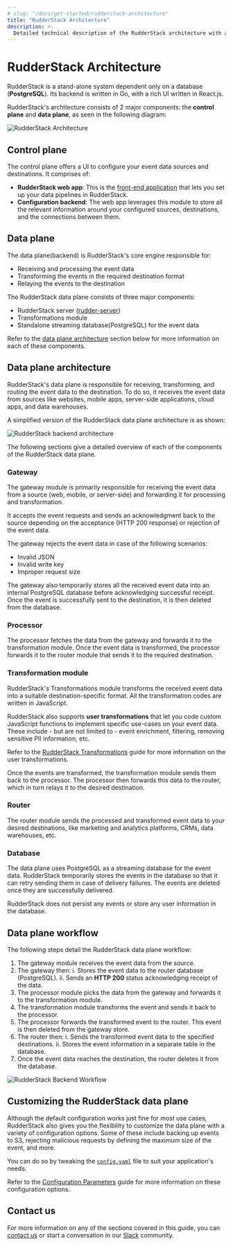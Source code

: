 ```yaml
---
# slug: "/docs/get-started/rudderstack-architecture"
title: "RudderStack Architecture"
description: >-
  Detailed technical description of the RudderStack architecture with a special focus on the data plane.
---
```


# RudderStack Architecture

RudderStack is a stand-alone system dependent only on a database (**PostgreSQL**). Its backend is written in Go, with a rich UI written in React.js.

RudderStack's architecture consists of 2 major components: the **control plane** and **data plane**, as seen in the following diagram:

<img src="../assets/get-started/rudderstack-architecture.png" alt="RudderStack Architecture" />

## Control plane

The control plane offers a UI to configure your event data sources and destinations. It comprises of:

- **RudderStack web app**: This is the [front-end application](https://app.rudderstack.com) that lets you set up your data pipelines in RudderStack.
- **Configuration backend**: The web app leverages this module to store all the relevant information around your configured sources, destinations, and the connections between them.

## Data plane

The data plane(backend) is RudderStack's core engine responsible for:

- Receiving and processing the event data
- Transforming the events in the required destination format
- Relaying the events to the destination

The RudderStack data plane consists of three major components:

- RudderStack server ([rudder-server](https://github.com/rudderlabs/rudder-server))
- Transformations module
- Standalone streaming database(PostgreSQL) for the event data

<div class="infoBlock">

Refer to the <a href="#data-plane-architecture">data plane architecture</a> section below for more information on each of these components.
</div>

## Data plane architecture

RudderStack's data plane is responsible for receiving, transforming, and routing the event data to the destination. To do so, it receives the event data from sources like websites, mobile apps, server-side applications, cloud apps, and data warehouses.

A simplified version of the RudderStack data plane architecture is as shown:

<img src="../assets/get-started/rudderstack-backend-architecture.png" alt="RudderStack backend architecture" />

The following sections give a detailed overview of each of the components of the RudderStack data plane.

### Gateway

The gateway module is primarily responsible for receiving the event data from a source (web, mobile, or server-side) and forwarding it for processing and transformation. 

It accepts the event requests and sends an acknowledgment back to the source depending on the acceptance (HTTP 200 response) or rejection of the event data.

<div class="infoBlock">

The gateway rejects the event data in case of the following scenarios:
<ul>
<li>Invalid JSON</li>
<li>Invalid write key</li>
<li>Improper request size</li>
</ul>
</div>

The gateway also temporarily stores all the received event data into an internal PostgreSQL database before acknowledging successful receipt. Once the event is successfully sent to the destination, it is then deleted from the database.

### Processor

The processor fetches the data from the gateway and forwards it to the transformation module. Once the event data is transformed, the processor forwards it to the router module that sends it to the required destination.
 
### Transformation module

RudderStack's Transformations module transforms the received event data into a suitable destination-specific format. All the transformation codes are written in JavaScript.

RudderStack also supports **user transformations** that let you code custom JavaScript functions to implement specific use-cases on your event data. These include - but are not limited to - event enrichment, filtering, removing sensitive PII information, etc.

<div class="successBlock">

  Refer to the <a href="https://rudderstack.com/docs/transformations/">RudderStack Transformations</a> guide for more information on the user transformations.
</div>

Once the events are transformed, the transformation module sends them back to the processor. The processor then forwards this data to the router, which in turn relays it to the desired destination.

### Router

The router module sends the processed and transformed event data to your desired destinations, like marketing and analytics platforms, CRMs, data warehouses, etc.

### Database

The data plane uses PostgreSQL as a streaming database for the event data. RudderStack temporarily stores the events in the database so that it can retry sending them in case of delivery failures. The events are deleted once they are successfully delivered.

<div class="infoBlock">
  
RudderStack does not persist any events or store any user information in the database.
</div>

## Data plane workflow

The following steps detail the RudderStack data plane workflow:

1. The gateway module receives the event data from the source.
2. The gateway then:
   i. Stores the event data to the router database \(PostgreSQL\).
   ii. Sends an **HTTP 200** status acknowledging receipt of the data.
3. The processor module picks the data from the gateway and forwards it to the transformation module.
4. The transformation module transforms the event and sends it back to the processor.
5. The processor forwards the transformed event to the router. This event is then deleted from the gateway store.
6. The router then:
   i. Sends the transformed event data to the specified destinations.
   ii. Stores the event information in a separate table in the database.
7. Once the event data reaches the destination, the router deletes it from the database.

<img src="../assets/get-started/rudderstack-backend-workflow.png" alt="RudderStack Backend Workflow" />

## Customizing the RudderStack data plane

Although the default configuration works just fine for most use cases, RudderStack also gives you the flexibility to customize the data plane with a variety of configuration options. Some of these include backing up events to S3, rejecting malicious requests by defining the maximum size of the event, and more.

You can do so by tweaking the [`config.yaml`](https://github.com/rudderlabs/rudder-server/blob/master/config/config.yaml) file to suit your application's needs.

<div class="infoBlock">

Refer to the <a href="https://rudderstack.com/docs/user-guides/administrators-guide/config-parameters">Configuration Parameters</a> guide for more information on these configuration options.
</div>

## Contact us

For more information on any of the sections covered in this guide, you can [contact us](mailto:%20docs@rudderstack.com) or start a conversation in our [Slack](https://rudderstack.com/join-rudderstack-slack-community) community.
